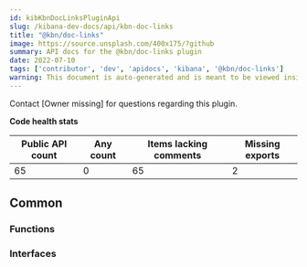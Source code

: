 ```yaml
---
id: kibKbnDocLinksPluginApi
slug: /kibana-dev-docs/api/kbn-doc-links
title: "@kbn/doc-links"
image: https://source.unsplash.com/400x175/?github
summary: API docs for the @kbn/doc-links plugin
date: 2022-07-10
tags: ['contributor', 'dev', 'apidocs', 'kibana', '@kbn/doc-links']
warning: This document is auto-generated and is meant to be viewed inside our experimental, new docs system. Reach out in #docs-engineering for more info.
---
```




Contact [Owner missing] for questions regarding this plugin.

**Code health stats**

| Public API count  | Any count | Items lacking comments | Missing exports |
|-------------------|-----------|------------------------|-----------------|
| 65 | 0 | 65 | 2 |

## Common

### Functions
<DocDefinitionList data={kbnDocLinksObj.common.functions}/>

### Interfaces
<DocDefinitionList data={kbnDocLinksObj.common.interfaces}/>

